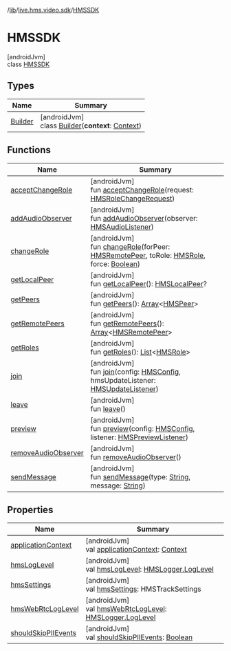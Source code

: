 /[lib](/api-reference/android/v2/home/content)/[live.hms.video.sdk](../index)/[HMSSDK](index)

# HMSSDK

[androidJvm]\
class [HMSSDK](index)

## Types

| Name                      | Summary                                                                                                                                                |
| ------------------------- | ------------------------------------------------------------------------------------------------------------------------------------------------------ |
| [Builder](-builder/index) | [androidJvm]<br />class [Builder](-builder/index)(**context**: [Context](https://developer.android.com/reference/kotlin/android/content/Context.html)) |

## Functions

| Name                                         | Summary                                                                                                                                                                                                                                                                                                   |
| -------------------------------------------- | --------------------------------------------------------------------------------------------------------------------------------------------------------------------------------------------------------------------------------------------------------------------------------------------------------- |
| [acceptChangeRole](accept-change-role)       | [androidJvm]<br />fun [acceptChangeRole](accept-change-role)(request: [HMSRoleChangeRequest](../../live.hms.video.sdk.models/-h-m-s-role-change-request/index))                                                                                                                                           |
| [addAudioObserver](add-audio-observer)       | [androidJvm]<br />fun [addAudioObserver](add-audio-observer)(observer: [HMSAudioListener](../-h-m-s-audio-listener/index))                                                                                                                                                                                |
| [changeRole](change-role)                    | [androidJvm]<br />fun [changeRole](change-role)(forPeer: [HMSRemotePeer](../../live.hms.video.sdk.models/-h-m-s-remote-peer/index), toRole: [HMSRole](../../live.hms.video.sdk.models.role/-h-m-s-role/index), force: [Boolean](https://kotlinlang.org/api/latest/jvm/stdlib/kotlin/-boolean/index.html)) |
| [getLocalPeer](get-local-peer)               | [androidJvm]<br />fun [getLocalPeer](get-local-peer)(): [HMSLocalPeer](../../live.hms.video.sdk.models/-h-m-s-local-peer/index)?                                                                                                                                                                          |
| [getPeers](get-peers)                        | [androidJvm]<br />fun [getPeers](get-peers)(): [Array](https://kotlinlang.org/api/latest/jvm/stdlib/kotlin/-array/index.html)<[HMSPeer](../../live.hms.video.sdk.models/-h-m-s-peer/index)>                                                                                                               |
| [getRemotePeers](get-remote-peers)           | [androidJvm]<br />fun [getRemotePeers](get-remote-peers)(): [Array](https://kotlinlang.org/api/latest/jvm/stdlib/kotlin/-array/index.html)<[HMSRemotePeer](../../live.hms.video.sdk.models/-h-m-s-remote-peer/index)>                                                                                     |
| [getRoles](get-roles)                        | [androidJvm]<br />fun [getRoles](get-roles)(): [List](https://kotlinlang.org/api/latest/jvm/stdlib/kotlin.collections/-list/index.html)<[HMSRole](../../live.hms.video.sdk.models.role/-h-m-s-role/index)>                                                                                                |
| [join](join)                                 | [androidJvm]<br />fun [join](join)(config: [HMSConfig](../../live.hms.video.sdk.models/-h-m-s-config/index), hmsUpdateListener: [HMSUpdateListener](../-h-m-s-update-listener/index))                                                                                                                     |
| [leave](leave)                               | [androidJvm]<br />fun [leave](leave)()                                                                                                                                                                                                                                                                    |
| [preview](preview)                           | [androidJvm]<br />fun [preview](preview)(config: [HMSConfig](../../live.hms.video.sdk.models/-h-m-s-config/index), listener: [HMSPreviewListener](../-h-m-s-preview-listener/index))                                                                                                                      |
| [removeAudioObserver](remove-audio-observer) | [androidJvm]<br />fun [removeAudioObserver](remove-audio-observer)()                                                                                                                                                                                                                                      |
| [sendMessage](send-message)                  | [androidJvm]<br />fun [sendMessage](send-message)(type: [String](https://kotlinlang.org/api/latest/jvm/stdlib/kotlin/-string/index.html), message: [String](https://kotlinlang.org/api/latest/jvm/stdlib/kotlin/-string/index.html))                                                                      |

## Properties

| Name                                            | Summary                                                                                                                                                   |
| ----------------------------------------------- | --------------------------------------------------------------------------------------------------------------------------------------------------------- |
| [applicationContext](application-context)       | [androidJvm]<br />val [applicationContext](application-context): [Context](https://developer.android.com/reference/kotlin/android/content/Context.html)   |
| [hmsLogLevel](hms-log-level)                    | [androidJvm]<br />val [hmsLogLevel](hms-log-level): [HMSLogger.LogLevel](../../live.hms.video.utils/-h-m-s-logger/-log-level/index)                       |
| [hmsSettings](hms-settings)                     | [androidJvm]<br />val [hmsSettings](hms-settings): HMSTrackSettings                                                                                       |
| [hmsWebRtcLogLevel](hms-web-rtc-log-level)      | [androidJvm]<br />val [hmsWebRtcLogLevel](hms-web-rtc-log-level): [HMSLogger.LogLevel](../../live.hms.video.utils/-h-m-s-logger/-log-level/index)         |
| [shouldSkipPIIEvents](should-skip-p-i-i-events) | [androidJvm]<br />val [shouldSkipPIIEvents](should-skip-p-i-i-events): [Boolean](https://kotlinlang.org/api/latest/jvm/stdlib/kotlin/-boolean/index.html) |
